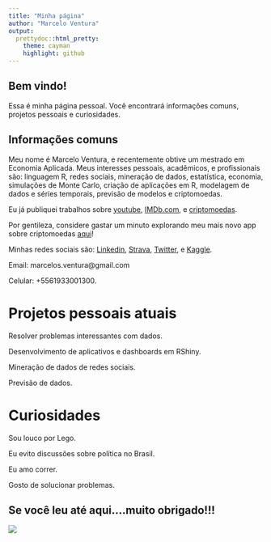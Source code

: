 ```yaml
---
title: "Minha página"
author: "Marcelo Ventura"
output:
  prettydoc::html_pretty:
    theme: cayman
    highlight: github
---
```


## Bem vindo!

Essa é minha página pessoal. Você encontrará informações comuns, projetos pessoais e curiosidades.

## Informações comuns

Meu nome é Marcelo Ventura, e recentemente obtive um mestrado em Economia Aplicada. Meus interesses pessoais, acadêmicos, e profissionais são: linguagem R, redes sociais, mineração de dados, estatística, economia, simulações de Monte Carlo, criação de aplicações em R, modelagem de dados e séries temporais, previsão de modelos e criptomoedas. 

Eu já publiquei trabalhos sobre [youtube](http://ssystem08.upis.br/repositorio/media/revistas/revista_multipla/multipla41.pdf), [IMDb.com](http://repositorio.bc.ufg.br/tede/handle/tede/8278), e [criptomoedas](https://proceedings.science/iii-ser-2018/papers/criptomoedas-e-uma-aplicacao-para-modelos-lineares-hiperbolicos?lang=pt-br). 

Por gentileza, considere gastar um minuto explorando meu mais novo app sobre criptomoedas [aqui](https://marcelo-ventura.shinyapps.io/crypto/)!

Minhas redes sociais são: [Linkedin]( https://www.linkedin.com/in/marcelo-ventura-8542a9a6/), [Strava]( https://www.strava.com/athletes/19622799), [Twitter]( https://www.twitter.com/marcelosventura), e [Kaggle]( https://www.kaggle.com/marceloventura).

Email: marcelos.ventura@gmail.com

Celular: +5561933001300.

# Projetos pessoais atuais

Resolver problemas interessantes com dados.

Desenvolvimento de aplicativos e dashboards em RShiny.

Mineração de dados de redes sociais.

Previsão de dados.


# Curiosidades

Sou louco por Lego.

Eu evito discussões sobre política no Brasil.

Eu amo correr.

Gosto de solucionar problemas.

## Se você leu até aqui....muito obrigado!!!

![](https://media.giphy.com/media/OtbZhLpNLxDoc/giphy.gif)